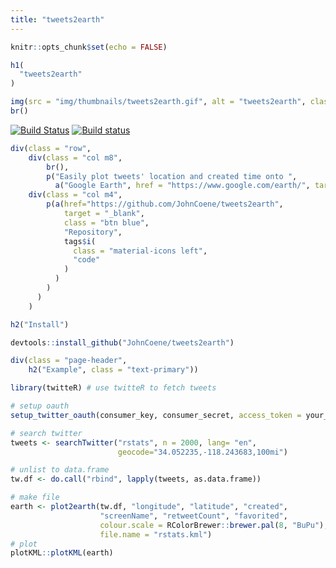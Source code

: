 ```yaml
---
title: "tweets2earth"
---
```


```r
knitr::opts_chunk$set(echo = FALSE)
```

<main>
<div class = "container">

```r
h1(
  "tweets2earth"
)
```

```r
img(src = "img/thumbnails/tweets2earth.gif", alt = "tweets2earth", class = "responsive-img")
br()
```

[![Build Status](https://travis-ci.org/JohnCoene/tweets2earth.svg?branch=master)](https://travis-ci.org/JohnCoene/tweets2earth)
[![Build status](https://ci.appveyor.com/api/projects/status/qw77mjh79yjeakos/branch/master?svg=true)](https://ci.appveyor.com/project/JohnCoene/tweets2earth/branch/master)

```r
div(class = "row",
    div(class = "col m8",
        br(),
        p("Easily plot tweets' location and created time onto ",
          a("Google Earth", href = "https://www.google.com/earth/", target = "_blank"))),
    div(class = "col m4",
        p(a(href="https://github.com/JohnCoene/tweets2earth", 
            target = "_blank",
            class = "btn blue",
            "Repository",
            tags$i(
              class = "material-icons left",
              "code"
            )
          )
        )
      )
    )
```

```r
h2("Install")
```

```r
devtools::install_github("JohnCoene/tweets2earth")
```

```r
div(class = "page-header",
    h2("Example", class = "text-primary"))
```

```r
library(twitteR) # use twitteR to fetch tweets

# setup oauth
setup_twitter_oauth(consumer_key, consumer_secret, access_token = your_token, access_secret = your_secret)

# search twitter
tweets <- searchTwitter("rstats", n = 2000, lang= "en", 
                        geocode="34.052235,-118.243683,100mi")

# unlist to data.frame
tw.df <- do.call("rbind", lapply(tweets, as.data.frame))

# make file
earth <- plot2earth(tw.df, "longitude", "latitude", "created", 
                    "screenName", "retweetCount", "favorited",
                    colour.scale = RColorBrewer::brewer.pal(8, "BuPu"),
                    file.name = "rstats.kml")
# plot
plotKML::plotKML(earth)
```

</div>
</main>